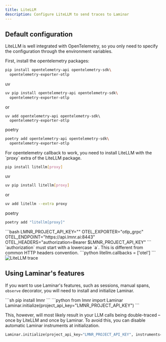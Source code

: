 ```yaml
---
title: LiteLLM
description: Configure LiteLLM to send traces to Laminar
---
```


## Default configuration

LiteLLM is well integrated with OpenTelemetry, so you only need to specify the
configuration through the environment variables.

<Steps>
<Step title="Install the opentelemetry packages">
First, install the opentelemetry packages:

```sh
pip install opentelemetry-api opentelemetry-sdk\
  opentelemetry-exporter-otlp
```

<Expandable title="other installation options: uv, poetry">
uv

```sh
uv pip install opentelemetry-api opentelemetry-sdk\
  opentelemetry-exporter-otlp
```

or

```
uv add opentelemetry-api opentelemetry-sdk\
  opentelemetry-exporter-otlp
```

poetry

```sh
poetry add opentelemetry-api opentelemetry-sdk\
  opentelemetry-exporter-otlp
```

</Expandable>

</Step>
<Step title="install LiteLLM">
For opentelemetry callback to work, you need to install LiteLLM with the `proxy` extra of the LiteLLM package.

```sh
pip install litellm[proxy]
```

<Expandable title="other installation options: uv, poetry">
uv

```sh
uv pip install litellm[proxy]
```

or 

```sh
uv add litellm --extra proxy
```

poetry

```sh
poetry add "litellm[proxy]"
```
</Expandable>
</Step>
<Step title="Set the environment variables">
```bash
LMNR_PROJECT_API_KEY="<your-project-api-key>"
OTEL_EXPORTER="otlp_grpc"
OTEL_ENDPOINT="https://api.lmnr.ai:8443"
OTEL_HEADERS="authorization=Bearer $LMNR_PROJECT_API_KEY"
```

<Note>
`authorization` must start with a lowercase `a`. This is different from
common HTTP headers convention.
</Note>

</Step>
<Step title="Enable otel callback in the code">
```python
litellm.callbacks = ['otel']
```
</Step>
<Step title="Run your code and see traces in Laminar">
<div style={{ border: '1px solid #2B2B30', borderRadius: '8px', overflow: 'hidden' }}>
  <img src="/images/traces/litellm.png" alt="LiteLLM trace" style={{ margin: '0px' }}/>
</div>
</Step>
</Steps>


## Using Laminar's features

If you want to use Laminar's features, such as sessions, manual spans, `observe` decorator,
you will need to install and initialize Laminar.

<Steps>
<Step title="Install Laminar">
```sh
pip install lmnr
```
</Step>
<Step title="Initialize Laminar">
```python
from lmnr import Laminar
Laminar.initialize(project_api_key="LMNR_PROJECT_API_KEY")
```
</Step>
</Steps>

This, however, will most likely result in your LLM calls being double-traced – once by LiteLLM and once by Laminar.
To avoid this, you can disable automatic Laminar instruments at initialization.

```python
Laminar.initialize(project_api_key="LMNR_PROJECT_API_KEY", instruments=set())
```
